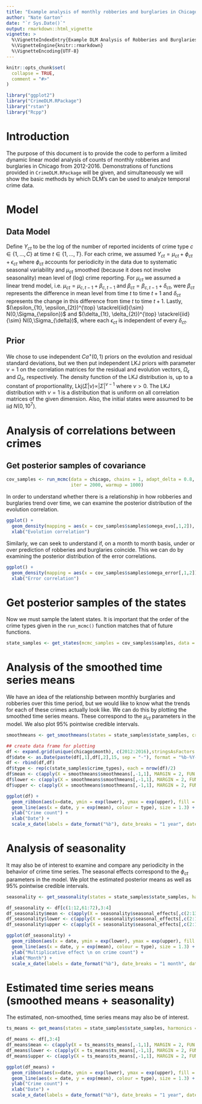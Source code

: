 ```yaml
---
title: "Example analysis of monthly robberies and burglaries in Chicago from 2012-2016"
author: "Nate Garton"
date: "`r Sys.Date()`"
output: rmarkdown::html_vignette
vignette: >
  %\VignetteIndexEntry{Example DLM Analysis of Robberies and Burglaries}
  %\VignetteEngine{knitr::rmarkdown}
  %\VignetteEncoding{UTF-8}
---
```


```r
knitr::opts_chunk$set(
  collapse = TRUE,
  comment = "#>"
)
```

```r
library("ggplot2")
library("CrimeDLM.RPackage")
library("rstan")
library("Rcpp")
```

# Introduction
The purpose of this document is to provide the code to perform a limited dynamic linear model analysis of counts of monthly robberies and burglaries in Chicago from 2012-2016. Demonstrations of functions provided in `CrimeDLM.RPackage` will be given, and simultaneously we will show the basic methods by which DLM's can be used to analyze temporal crime data. 

# Model
## Data Model
Define $Y_{ct}$ to be the log of the number of reported incidents of crime type 
$c\in \{1, \ldots, C\}$ at time $t\in \{1, \ldots, T\}$. 
For each crime,
we assumed 
$Y_{ct} = \mu_{ct} + \phi_{ct} + \epsilon_{ct}$ 
where $\phi_{ct}$ accounts for periodicity in the data due to systematic
seasonal variability and 
$\mu_{ct}$ smoothed (because it does not involve seasonality) mean level of (log) crime reporting.
For $\mu_{ct}$ we assumed a linear trend model, 
i.e. $\mu_{ct} = \mu_{c,t-1} + \beta_{c,t-1}$ and 
$\beta_{ct} = \beta_{c,t-1} + \delta_{ct}$,
were $\beta_{ct}$ represents the difference in mean level from time $t$ to time
$t+1$ and $\delta_{ct}$ represents the change in this difference from time $t$ 
to time $t+1$. Lastly, $(\epsilon_{1t}, \epsilon_{2t})^{\top} \stackrel{iid}{\sim} N(0,\Sigma_{\epsilon})$ and  $(\delta_{1t}, \delta_{2t})^{\top} \stackrel{iid}{\sim} N(0,\Sigma_{\delta})$, where each $\epsilon_{ct}$ is independent of every $\delta_{ct}$.

## Prior 
We chose to use independent $Ca^{+}(0,1)$ priors on the evolution and residual standard deviations, but we then put independent LKJ priors with parameter $\nu = 1$ on the correlation matrices for the residual and evolution vectors, $\Omega_\epsilon$ and $\Omega_\delta$, respectively. The density function of the LKJ distribution is, up to a constant of proportionality, $\text{Lkj}(\Sigma|\nu) \propto |\Sigma|^{\nu - 1}$ where $\nu > 0$. The LKJ distribution with $\nu = 1$ is a distribution that is uniform on all correlation matrices of the given dimension. Also, the initial states were assumed to be iid $N(0,10^7)$.

# Analysis of correlations between crimes

## Get posterior samples of covariance 
```r
cov_samples <- run_mcmc(data = chicago, chains = 1, adapt_delta = 0.8, 
                        iter = 2000, warmup = 1000)
```

In order to understand whether there is a relationship in how robberies and burglaries trend over time, we can examine the posterior distribution of the evolution correlation.
```r
ggplot() +
  geom_density(mapping = aes(x = cov_samples$samples$omega_evo[,1,2]), fill = "blue", alpha = 0.5) +
  xlab("Evolution correlation")
```

Similarly, we can seek to understand if, on a month to month basis, under or over prediction of robberies and burglaries coincide. This we can do by examining the posterior distribution of the error correlations.
```r
ggplot() +
  geom_density(mapping = aes(x = cov_samples$samples$omega_error[,1,2]), fill = "red", alpha = 0.5) +
  xlab("Error correlation")
```


# Get posterior samples of the states
Now we must sample the latent states. It is important that the order of the crime types given in the `run_mcmc()` function matches that of future functions.
```r
state_samples <- get_states(mcmc_samples = cov_samples$samples, data = chicago, crime_types = cov_samples$crime_types)
```

# Analysis of the smoothed time series means
We have an idea of the relationship between monthly burglaries and robberies over this time period, but we would like to know what the trends for each of these crimes actually look like. We can do this by plotting the smoothed time series means. These correspond to the $\mu_{ct}$ parameters in the model. We also plot 95% pointwise credible intervals.
```r
smoothmeans <- get_smoothmeans(states = state_samples$state_samples, crime_types = state_samples$crime_types)

## create data frame for plotting 
df <- expand.grid(unique(chicago$month), c(2012:2016),stringsAsFactors = FALSE)
df$date <- as.Date(paste(df[,1],df[,2],15, sep = "-"), format = "%b-%Y-%d")
df <- rbind(df,df)
df$type <- rep(c(state_samples$crime_types), each = nrow(df)/2)
df$mean <- c(apply(X = smoothmeans$smoothmeans[,-1,1], MARGIN = 2, FUN = mean), apply(X = smoothmeans$smoothmeans[,-61,2], MARGIN = 2, FUN = mean))
df$lower <- c(apply(X = smoothmeans$smoothmeans[,-1,1], MARGIN = 2, FUN = quantile, probs = 0.025), apply(X = smoothmeans$smoothmeans[,-61,2], MARGIN = 2, FUN = quantile, probs = 0.025))
df$upper <- c(apply(X = smoothmeans$smoothmeans[,-1,1], MARGIN = 2, FUN = quantile, probs = 0.975), apply(X = smoothmeans$smoothmeans[,-61,2], MARGIN = 2, FUN = quantile, probs = 0.975))

ggplot(df) +
  geom_ribbon(aes(x=date, ymin = exp(lower), ymax = exp(upper), fill = type), alpha = 0.5) +
  geom_line(aes(x = date, y = exp(mean), colour = type), size = 1.3) +
  ylab("Crime count") +
  xlab("Date") + 
  scale_x_date(labels = date_format("%b"), date_breaks = "1 year", date_labels = "%b-%Y")
```


# Analysis of seasonality
It may also be of interest to examine and compare any periodicity in the behavior of crime time series. The seasonal effects correspond to the $\phi_{ct}$ parameters in the model. We plot the estimated posterior means as well as 95% pointwise credible intervals.
```r
seasonality <- get_seasonality(states = state_samples$state_samples, harmonics = 4, crime_types = state_samples$crime_types)

df_seasonality <- df[c(1:12,61:72),3:4]
df_seasonality$mean <- c(apply(X = seasonality$seasonal_effects[,c(2:13),1], MARGIN = 2, FUN = mean), apply(X = seasonality$seasonal_effects[,c(2:13),2], MARGIN = 2, FUN = mean))
df_seasonality$lower <- c(apply(X = seasonality$seasonal_effects[,c(2:13),1], MARGIN = 2, FUN = quantile, probs = 0.025), apply(X = seasonality$seasonal_effects[,c(2:13),2], MARGIN = 2, FUN = quantile, probs = 0.025))
df_seasonality$upper <- c(apply(X = seasonality$seasonal_effects[,c(2:13),1], MARGIN = 2, FUN = quantile, probs = 0.975), apply(X = seasonality$seasonal_effects[,c(2:13),2], MARGIN = 2, FUN = quantile, probs = 0.975))

ggplot(df_seasonality) +
  geom_ribbon(aes(x = date, ymin = exp(lower), ymax = exp(upper), fill = type), alpha = 0.5) +
  geom_line(aes(x = date, y = exp(mean), colour = type), size = 1.3) +
  ylab("Multiplicative effect \n on crime count") +
  xlab("Month") +
  scale_x_date(labels = date_format("%b"), date_breaks = "1 month", date_labels = "%b")
```


# Estimated time series means (smoothed means + seasonality)
The estimated, non-smoothed, time series means may also be of interest.

```r
ts_means <- get_means(states = state_samples$state_samples, harmonics = 4, crime_types = state_samples$crime_types)

df_means <- df[,3:4]
df_means$mean <- c(apply(X = ts_means$ts_means[,-1,1], MARGIN = 2, FUN = mean), apply(X = ts_means$ts_means[,-61,2], MARGIN = 2, FUN = mean))
df_means$lower <- c(apply(X = ts_means$ts_means[,-1,1], MARGIN = 2, FUN = quantile, probs = 0.025), apply(X = ts_means$ts_means[,-61,2], MARGIN = 2, FUN = quantile, probs = 0.025))
df_means$upper <- c(apply(X = ts_means$ts_means[,-1,1], MARGIN = 2, FUN = quantile, probs = 0.975), apply(X = ts_means$ts_means[,-61,2], MARGIN = 2, FUN = quantile, probs = 0.975))

ggplot(df_means) +
  geom_ribbon(aes(x=date, ymin = exp(lower), ymax = exp(upper), fill = type), alpha = 0.5) +
  geom_line(aes(x = date, y = exp(mean), colour = type), size = 1.3) +
  ylab("Crime count") +
  xlab("Date") +
  scale_x_date(labels = date_format("%b"), date_breaks = "1 year", date_labels = "%b-%Y")
```
